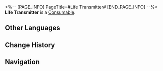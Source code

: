 <%-- [PAGE_INFO]
PageTitle=#Life Transmitter#
[END_PAGE_INFO] --%>
{{Item Infobox
|id          = 401007
|image       = Item Life Transmitter.png
|type        = Consumable
|invCategory = Consumables
|rarity      = 2
|effect      = Upon use, immediately heals one downed character for 10% of the character's Max HP.
|description = A simple device used to provide life-saving oxygen.
|source1     = [[Omni-Synthesizer]]
}}
{{Description|''"Breathe in, breathe out. You'll be fine."''}}
'''Life Transmitter''' is a [[Consumable]].

==Other Languages==
{{Other Languages
|en   = Life Transmitter
|zhs  = 生命传输器
|zht  = 生命傳輸器
|ja   = ライフトランスミッタ
|ko   = 생명 전송기
|es   = Transmisor de vida
|fr   = Transmetteur de vie
|ru   = Передатчик жизни
|th   = Life Transmitter
|vi   = Máy Chuyển Sinh Mạng
|de   = Lebenstransmitter
|id   = Life Transmitter
|pt   = Transmissor de Vida
}}

==Change History==
{{Change History|2.0}}

==Navigation==
{{Consumable Navbox}}